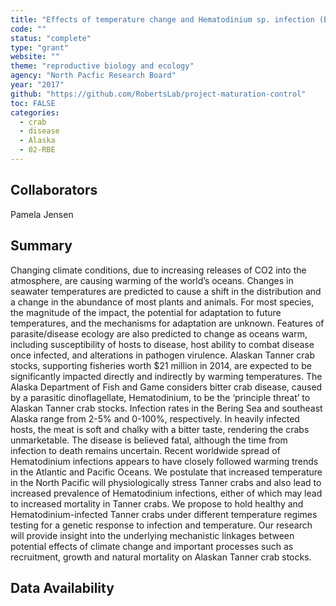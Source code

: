 ```yaml
---
title: "Effects of temperature change and Hematodinium sp. infection (Bitter Crab Disease) on Tanner crab (Chionoecetes bairdi)"
code: ""
status: "complete"
type: "grant"
website: ""
theme: "reproductive biology and ecology"
agency: "North Pacfic Research Board"
year: "2017"
github: "https://github.com/RobertsLab/project-maturation-control"
toc: FALSE
categories:
  - crab
  - disease
  - Alaska
  - 02-RBE
---
```


## Collaborators

Pamela Jensen

## Summary

Changing climate conditions, due to increasing releases of CO2 into the atmosphere, are causing warming of the world's oceans. Changes in seawater temperatures are predicted to cause a shift in the distribution and a change in the abundance of most plants and animals. For most species, the magnitude of the impact, the potential for adaptation to future temperatures, and the mechanisms for adaptation are unknown. Features of parasite/disease ecology are also predicted to change as oceans warm, including susceptibility of hosts to disease, host ability to combat disease once infected, and alterations in pathogen virulence. Alaskan Tanner crab stocks, supporting fisheries worth \$21 million in 2014, are expected to be significantly impacted directly and indirectly by warming temperatures. The Alaska Department of Fish and Game considers bitter crab disease, caused by a parasitic dinoflagellate, Hematodinium, to be the 'principle threat' to Alaskan Tanner crab stocks. Infection rates in the Bering Sea and southeast Alaska range from 2-5% and 0-100%, respectively. In heavily infected hosts, the meat is soft and chalky with a bitter taste, rendering the crabs unmarketable. The disease is believed fatal, although the time from infection to death remains uncertain. Recent worldwide spread of Hematodinium infections appears to have closely followed warming trends in the Atlantic and Pacific Oceans. We postulate that increased temperature in the North Pacific will physiologically stress Tanner crabs and also lead to increased prevalence of Hematodinium infections, either of which may lead to increased mortality in Tanner crabs. We propose to hold healthy and Hematodinium-infected Tanner crabs under different temperature regimes testing for a genetic response to infection and temperature. Our research will provide insight into the underlying mechanistic linkages between potential effects of climate change and important processes such as recruitment, growth and natural mortality on Alaskan Tanner crab stocks.

## Data Availability
